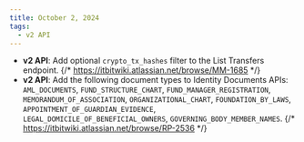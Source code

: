 ```yaml
---
title: October 2, 2024
tags:
  - v2 API
---
```


- **v2 API**: Add optional `crypto_tx_hashes` filter to the List Transfers endpoint. {/* https://itbitwiki.atlassian.net/browse/MM-1685 */}
- **v2 API**: Add the following document types to Identity Documents APIs: `AML_DOCUMENTS`, `FUND_STRUCTURE_CHART`, `FUND_MANAGER_REGISTRATION`, `MEMORANDUM_OF_ASSOCIATION`, `ORGANIZATIONAL_CHART`, `FOUNDATION_BY_LAWS`, `APPOINTMENT_OF_GUARDIAN_EVIDENCE`, `LEGAL_DOMICILE_OF_BENEFICIAL_OWNERS`, `GOVERNING_BODY_MEMBER_NAMES`. {/* https://itbitwiki.atlassian.net/browse/RP-2536 */}
